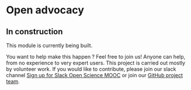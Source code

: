 # Open advocacy {#module10}

## In construction

This module is currently being built. 

You want to help make this happen ? Feel free to join us! Anyone can help, from no experience to very expert users. This project is carried out mostly by volunteer work. If you would like to contribute, please join our slack channel [Sign up for Slack Open Science MOOC](https://osmooc.herokuapp.com/) or join our [GitHub project team](https://open-science-mooc-invite.herokuapp.com/).
